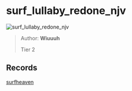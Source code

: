 
# surf_lullaby_redone_njv

![surf_lullaby_redone_njv](https://raw.githubusercontent.com/Sayt123/SurfMapPics/Maps-and-bonuses/csgo/surf_lullaby_redone_njv.jpg)

> Author: **Wiuuuh**
>
> Tier 2

## Records

[surfheaven](https://surfheaven.eu/map/surf_lullaby_redone_njv)

